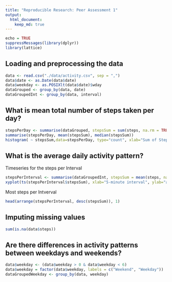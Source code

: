 ```yaml
---
title: "Reproducible Research: Peer Assessment 1"
output: 
  html_document:
    keep_md: true
---
```

```r
echo = TRUE
suppressMessages(library(dplyr))
library(lattice)
```

## Loading and preprocessing the data
```r
data <- read.csv("./data/activity.csv", sep = ",")
data$date <- as.Date(data$date)
data$weekday <- as.POSIXlt(data$date)$wday
dataGrouped <- group_by(data, date)
dataGroupedInt <- group_by(data, interval)
```

## What is mean total number of steps taken per day?
```r
stepsPerDay <- summarise(dataGrouped, stepsSum = sum(steps, na.rm = TRUE))
summarise(stepsPerDay, mean(stepsSum), median(stepsSum))
histogram( ~ stepsSum,data=stepsPerDay, type="count", xlab="Sum of Steps", ylab="Count", main="Total Number of Steps per Day")
```

## What is the average daily activity pattern?
Timeseries for the steps per Interval
```r
stepsPerInterval <- summarise(dataGroupedInt, stepsSum = mean(steps, na.rm = TRUE))
xyplot(ts(stepsPerInterval$stepsSum), xlab="5-minute interval", ylab="averaged across all days")
```

Most steps per Intverval
```r
head(arrange(stepsPerInterval, desc(stepsSum)), 1)
```

## Imputing missing values
```r
sum(is.na(data$steps))
```

## Are there differences in activity patterns between weekdays and weekends?
```r
data$weekday <- (data$weekday > 0 & data$weekday < 6)
data$weekday = factor(data$weekday, labels = c("Weekend", "Weekday"))
dataGroupedWeekday <- group_by(data, weekday)
```
